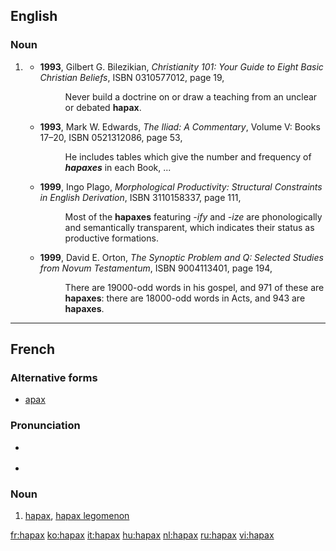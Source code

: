 ==English==

===Noun===
{{en-noun|es}}

# {{informal}} {{abbreviation of|hapax legomenon}}
#* '''1993''', Gilbert G. Bilezikian, ''Christianity 101: Your Guide to Eight Basic Christian Beliefs'', ISBN 0310577012, page 19,
#*: Never build a doctrine on or draw a teaching from an unclear or debated '''hapax'''.
#* '''1993''', Mark W. Edwards, ''The Iliad: A Commentary'', Volume V: Books 17–20, ISBN 0521312086, page 53,
#*: He includes tables which give the number and frequency of '''''hapaxes''''' in each Book, ...
#* '''1999''', Ingo Plago, ''Morphological Productivity: Structural Constraints in English Derivation'', ISBN 3110158337, page 111,
#*: Most of the '''hapaxes''' featuring ''-ify'' and ''-ize'' are phonologically and semantically transparent, which indicates their status as productive formations.
#* '''1999''', David E. Orton, ''The Synoptic Problem and Q: Selected Studies from Novum Testamentum'', ISBN 9004113401, page 194,
#*: There are 19000-odd words in his gospel, and 971 of these are '''hapaxes''': there are 18000-odd words in Acts, and 943 are '''hapaxes'''.

----

==French==

===Alternative forms===
* [[apax]] {{qualifier|rare}}

===Pronunciation===
* {{muteh}} {{IPA|/a.paks/|lang=fr}}
* {{rhymes|aks|lang=fr}}

===Noun===
{{fr-noun|m|pl=hapax}}

# {{linguistics|lang=fr}} [[#English|hapax]], [[hapax legomenon]]

[[fr:hapax]]
[[ko:hapax]]
[[it:hapax]]
[[hu:hapax]]
[[nl:hapax]]
[[ru:hapax]]
[[vi:hapax]]